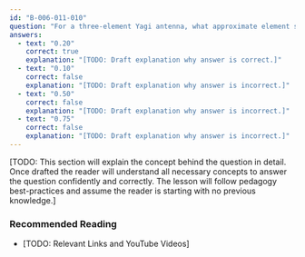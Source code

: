 ```yaml
---
id: "B-006-011-010"
question: "For a three-element Yagi antenna, what approximate element spacing (in wavelengths) provides the best compromise between gain and front-to-back ratio?"
answers:
  - text: "0.20"
    correct: true
    explanation: "[TODO: Draft explanation why answer is correct.]"
  - text: "0.10"
    correct: false
    explanation: "[TODO: Draft explanation why answer is incorrect.]"
  - text: "0.50"
    correct: false
    explanation: "[TODO: Draft explanation why answer is incorrect.]"
  - text: "0.75"
    correct: false
    explanation: "[TODO: Draft explanation why answer is incorrect.]"
---
```


[TODO: This section will explain the concept behind the question in detail. Once drafted the reader will understand all necessary concepts to answer the question confidently and correctly. The lesson will follow pedagogy best-practices and assume the reader is starting with no previous knowledge.]

### Recommended Reading

- [TODO: Relevant Links and YouTube Videos]
